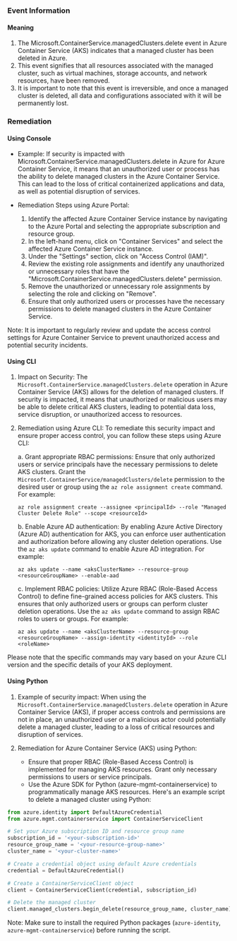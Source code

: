 
### Event Information

#### Meaning

1. The Microsoft.ContainerService.managedClusters.delete event in Azure Container Service (AKS) indicates that a managed cluster has been deleted in Azure.
2. This event signifies that all resources associated with the managed cluster, such as virtual machines, storage accounts, and network resources, have been removed.
3. It is important to note that this event is irreversible, and once a managed cluster is deleted, all data and configurations associated with it will be permanently lost.

### Remediation

#### Using Console

- Example: If security is impacted with Microsoft.ContainerService.managedClusters.delete in Azure for Azure Container Service, it means that an unauthorized user or process has the ability to delete managed clusters in the Azure Container Service. This can lead to the loss of critical containerized applications and data, as well as potential disruption of services.

- Remediation Steps using Azure Portal:
  1. Identify the affected Azure Container Service instance by navigating to the Azure Portal and selecting the appropriate subscription and resource group.
  2. In the left-hand menu, click on "Container Services" and select the affected Azure Container Service instance.
  3. Under the "Settings" section, click on "Access Control (IAM)".
  4. Review the existing role assignments and identify any unauthorized or unnecessary roles that have the "Microsoft.ContainerService.managedClusters.delete" permission.
  5. Remove the unauthorized or unnecessary role assignments by selecting the role and clicking on "Remove".
  6. Ensure that only authorized users or processes have the necessary permissions to delete managed clusters in the Azure Container Service.

Note: It is important to regularly review and update the access control settings for Azure Container Service to prevent unauthorized access and potential security incidents.

#### Using CLI

1. Impact on Security: The `Microsoft.ContainerService.managedClusters.delete` operation in Azure Container Service (AKS) allows for the deletion of managed clusters. If security is impacted, it means that unauthorized or malicious users may be able to delete critical AKS clusters, leading to potential data loss, service disruption, or unauthorized access to resources.

2. Remediation using Azure CLI: To remediate this security impact and ensure proper access control, you can follow these steps using Azure CLI:

   a. Grant appropriate RBAC permissions: Ensure that only authorized users or service principals have the necessary permissions to delete AKS clusters. Grant the `Microsoft.ContainerService/managedClusters/delete` permission to the desired user or group using the `az role assignment create` command. For example:
   
      ```
      az role assignment create --assignee <principalId> --role "Managed Cluster Delete Role" --scope <resourceId>
      ```

   b. Enable Azure AD authentication: By enabling Azure Active Directory (Azure AD) authentication for AKS, you can enforce user authentication and authorization before allowing any cluster deletion operations. Use the `az aks update` command to enable Azure AD integration. For example:
   
      ```
      az aks update --name <aksClusterName> --resource-group <resourceGroupName> --enable-aad
      ```

   c. Implement RBAC policies: Utilize Azure RBAC (Role-Based Access Control) to define fine-grained access policies for AKS clusters. This ensures that only authorized users or groups can perform cluster deletion operations. Use the `az aks update` command to assign RBAC roles to users or groups. For example:
   
      ```
      az aks update --name <aksClusterName> --resource-group <resourceGroupName> --assign-identity <identityId> --role <roleName>
      ```

Please note that the specific commands may vary based on your Azure CLI version and the specific details of your AKS deployment.

#### Using Python

1. Example of security impact: When using the `Microsoft.ContainerService.managedClusters.delete` operation in Azure Container Service (AKS), if proper access controls and permissions are not in place, an unauthorized user or a malicious actor could potentially delete a managed cluster, leading to a loss of critical resources and disruption of services.

2. Remediation for Azure Container Service (AKS) using Python:
   - Ensure that proper RBAC (Role-Based Access Control) is implemented for managing AKS resources. Grant only necessary permissions to users or service principals.
   - Use the Azure SDK for Python (azure-mgmt-containerservice) to programmatically manage AKS resources. Here's an example script to delete a managed cluster using Python:

```python
from azure.identity import DefaultAzureCredential
from azure.mgmt.containerservice import ContainerServiceClient

# Set your Azure subscription ID and resource group name
subscription_id = '<your-subscription-id>'
resource_group_name = '<your-resource-group-name>'
cluster_name = '<your-cluster-name>'

# Create a credential object using default Azure credentials
credential = DefaultAzureCredential()

# Create a ContainerServiceClient object
client = ContainerServiceClient(credential, subscription_id)

# Delete the managed cluster
client.managed_clusters.begin_delete(resource_group_name, cluster_name)
```

Note: Make sure to install the required Python packages (`azure-identity`, `azure-mgmt-containerservice`) before running the script.

